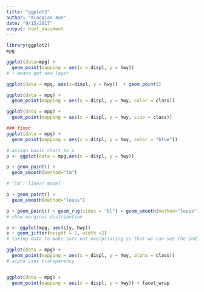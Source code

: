 ```yaml
---
title: "ggplot2"
author: "Xiaoqian Xue"
date: "9/15/2017"
output: html_document
---
```


```r
library(ggplot2)
mpg

ggplot(data=mpg) +
  geom_point(mapping = aes(x = displ, y = hwy))
# + means get new layer

ggplot(data = mpg, aes(x=displ, y = hwy))  + geom_point()

ggplot(data = mpg) + 
  geom_point(mapping = aes(x = displ, y = hwy, color = class))

ggplot(data = mpg) +
  geom_point(mapping = aes(x = displ, y = hwy, size = class))

### fixec
ggplot(data = mpg) + 
  geom_point(mapping = aes(x = displ, y = hwy, color = "blue"))

# assign basic chart to p
p <- ggplot(data = mpg,aes(x = displ, y = hwy)) 

p + geom_point() +
  geom_smooth(method="lm")

# "lm": linear model

p + geom_point() +
  geom_smooth(method="loess")

p + geom_point() + geom_rug(sides = "bl") + geom_smooth(method="loess")
# show marginal distribution 

e <- ggplot(mpg, aes(cty, hwy))
e + geom_jitter(height = 2, width =2)
# taking data to make sure not overprinting so that we can see the individual point.

ggplot(data = mpg) + 
  geom_point(mapping = aes(x = displ, y = hwy, alpha = class))
# alpha uses transparency


ggplot(data = mpg) + 
  geom_point(mapping = aes(x = displ, y = hwy)) + facet_wrap 
  


```
